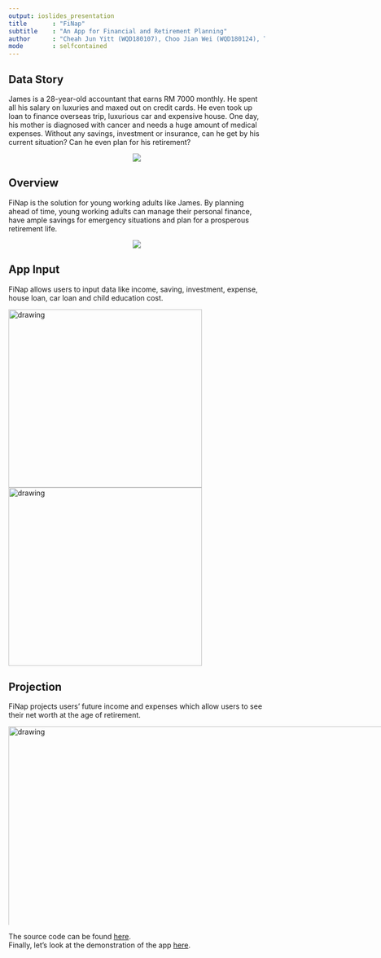 ```yaml
---
output: ioslides_presentation
title       : "FiNap"
subtitle    : "An App for Financial and Retirement Planning"
author      : "Cheah Jun Yitt (WQD180107), Choo Jian Wei (WQD180124), Tan Yin Yen (WQD180108)"
mode        : selfcontained
---
```



## Data Story
<style>
.redd { font-color: #934141 }
</style>

<style type='text/css'>
img {
    max-height: 390px;
    max-width: 1000px;
}
</style>


<style>
strong {
  font-weight: bold;
}
</style>

<style type="text/css">
    body {background:grey transparent;
    }
</style>

James is a 28-year-old accountant that earns <span class='green3'>RM 7000 monthly</span>. He spent all his salary on <span class='red3'>luxuries</span> and maxed out on <span class='red3'>credit cards</span>. He even took up loan to finance <span class='red3'>overseas trip, luxurious car and expensive house</span>. One day, his mother is diagnosed with <span class='red3'>cancer</span> and needs a huge amount of medical expenses. <span class='yellow'>Without any savings, investment or insurance</span>, can he get by his <span class='red3'>current situation</span>? Can he even plan for his <span class='blue3'>retirement</span>?
  
<div style='text-align: center;'>
![](james.png)
</div>


## Overview
<span class='red3'>FiNap</span> is the solution for <span class='red3'>young working adults</span> like James. By planning ahead of time, young working adults can manage their personal finance, have ample savings for <span class='red3'>emergency situations</span> and plan for a <span class='red3'>prosperous retirement life</span>.
  
<div style='text-align: center;'>
![](retirementPyramid.png)
</div>

## App Input

FiNap allows users to input data like <span class='red3'>income, saving, investment, expense, house loan, car loan</span> and <span class='red3'>child education cost</span>.
  
  
<img src="income.png" alt="drawing" width="380" height="350"/>
<img src="loan.png" alt="drawing" width="380" height="350"/>
<!-- ![](loan.png) -->

## Projection

FiNap <span class='red3'>projects</span> users' <span class='red3'>future income</span> and <span class='red3'>expenses</span> which allow users to see their <span class='red3'>net worth at the age of retirement</span>.
  
<!-- ![](netWorth.png =100x20) -->
<img src="netWorth.png" alt="drawing" width="800"/>

The source code can be found [here](https://github.com/junyitt/FinanceApp).  
Finally, let's look at the demonstration of the app [here](https://jycheah.shinyapps.io/FiNap). 
